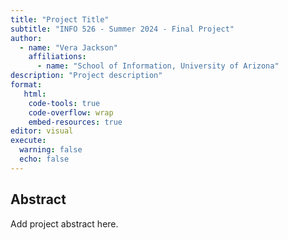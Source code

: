 ```yaml
---
title: "Project Title"
subtitle: "INFO 526 - Summer 2024 - Final Project"
author: 
  - name: "Vera Jackson"
    affiliations:
      - name: "School of Information, University of Arizona"
description: "Project description"
format:
   html:
    code-tools: true
    code-overflow: wrap
    embed-resources: true
editor: visual
execute:
  warning: false
  echo: false
---
```


## Abstract

Add project abstract here.
